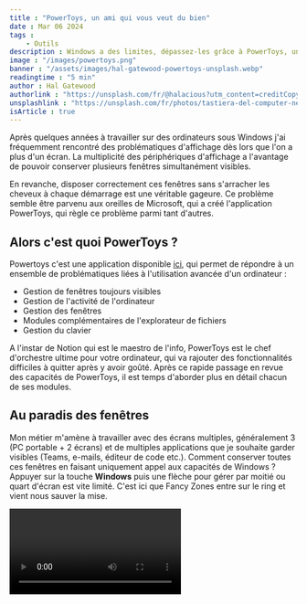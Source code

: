 ```yaml
---
title : "PowerToys, un ami qui vous veut du bien"
date : Mar 06 2024
tags :
    - Outils
description : Windows a des limites, dépassez-les grâce à PowerToys, une application qui pimpera votre PC en quelques clics.
image : "/images/powertoys.png"
banner : "/assets/images/hal-gatewood-powertoys-unsplash.webp"
readingtime : "5 min"
author : Hal Gatewood
authorlink : "https://unsplash.com/fr/@halacious?utm_content=creditCopyText&utm_medium=referral&utm_source=unsplash"
unsplashlink : "https://unsplash.com/fr/photos/tastiera-del-computer-nera-Pr578ZCufII?utm_content=creditCopyText&utm_medium=referral&utm_source=unsplash"
isArticle : true
---
```




Après quelques années à travailler sur des ordinateurs sous Windows j'ai fréquemment
rencontré des problématiques d'affichage dès lors que l'on a plus d'un écran. La
multiplicité des périphériques d'affichage a l'avantage de pouvoir conserver plusieurs
fenêtres simultanément visibles.

En revanche, disposer correctement ces fenêtres sans s'arracher les cheveux à chaque démarrage est une véritable gageure.
Ce problème semble être parvenu aux oreilles de Microsoft, qui a créé l'application PowerToys, qui règle ce problème parmi tant d'autres.

## Alors c'est quoi PowerToys ?

Powertoys c'est une application disponible [ici](https://learn.microsoft.com/fr-fr/windows/powertoys/), qui permet de répondre à un ensemble de problématiques liées à l'utilisation avancée d'un ordinateur :

- Gestion de fenêtres toujours visibles
- Gestion de l'activité de l'ordinateur
- Gestion des fenêtres
- Modules complémentaires de l'explorateur de fichiers
- Gestion du clavier

A l'instar de Notion qui est le maestro de l'info, PowerToys est le chef d'orchestre ultime pour votre ordinateur, qui va rajouter des fonctionnalités difficiles à quitter après y avoir goûté. Après ce rapide passage en revue des capacités de PowerToys, il est temps d'aborder plus en détail chacun de ses modules.

<Picture image={powertoyshomepage} caption="Page d'accueil de PowerToys" />

## Au paradis des fenêtres

Mon métier m'amène à travailler avec des écrans multiples, généralement 3 (PC portable + 2 écrans) et de multiples applications que je souhaite garder visibles (Teams, e-mails, éditeur de code etc.). Comment conserver toutes ces fenêtres en faisant uniquement appel aux capacités de Windows ? Appuyer sur la touche **Windows** puis une flèche pour gérer par moitié ou quart d'écran est vite limité. C'est ici que Fancy Zones entre sur le ring et vient nous sauver la mise.

<Video path="/src/assets/images/powertoys-fancy-zones.webm" />

Vous pouvez définir autant de zones que vous le souhaitez pour chacun de vos écrans. Il vous suffira ensuite lorsque vous déplacez une fenêtre de maintenir la touche **Maj** pour que les zones s'affichent. Quand le focus passe sur une zone, vous pouvez relâcher le clic, la fenêtre s'ajustera automatiquement à cette zone. Fini les mails ou les messages Teams ratés, vos fenêtres restent ouvertes.

&nbsp;

## On se réveille !

Vos activités vous demandent de garder votre ordinateur actif ? PowerToys peut prendre le pas sur la gestion de l'alimentation avec son module Awake. L'activation du module permet d'accéder aux options d'alimentation et de les personnaliser selon vos besoins.

<Video path="/src/assets/images/powertoys-awake.webm" />
&nbsp;

## J'adore cette couleur mais c'était quoi déjà ?

Le développement web peut nous amener à rechercher des couleurs pour un site, ou a reproduire des couleurs qui nous plaisent. Il n'est pas toujours facile de retrouver les teintes exactes que l'on recherche. Ici encore PowerToys propose un outil qui résout ce type de problème, Color Picker.

<Video path="/src/assets/images/powertoys-color-picker.webm" />
&nbsp;

## Pimpez votre explorateur de fichiers

Trouver un fichier, l'ouvrir, le parcourir, réaliser que ce n'est pas le bon, le fermer, recommencer. Fini le calvaire, les extensions de l'explorateur de fichier sont faites pour vous. Vous pouvez sélectionner pour quels types de fichiers vous souhaitez activer l'aperçu.

<Picture image={powertoysexplorateurfichiers} caption="Paramétrage des extensions de l'explorateur de fichiers Windows" />

Il suffit d'appuyer sur **Alt+P** pour s'assurer que l'aperçu est bien activé dans l'explorateur de fichiers. Lorsqu'on sélectionne un fichier, son aperçu est généré dans la partie droite de l'écran. La largeur de l'aperçu peut être modifiée.

<Video path="/src/assets/images/powertoys-apercu.webm" />
&nbsp;

## À tous les virtuoses du clavier

Parmi les développeurs il existe une espèce rare, les fous du clavier. Ils ont cette capacité insensée de passer leur journée sur un PC en passant moins de 10 minutes la main sur leur souris. Comment font-ils ? Aucune idée, les magiciens ne révèlent jamais leurs secrets. PowerToys nous propose un gestionnaire de clavier, qui permet de remapper des touches.

<Video path="/src/assets/images/powertoys-keyboard-manager.webm" />
&nbsp;

Vous avez la possibilité de remapper les touches de votre clavier à l'échelle de votre ordinateur (peu adapté, ou en évitant les touches seules) ou à l'échelle d'une seule application, il faut alors utiliser le menu du bas de la fenêtre.

## À nos amis photographes

Quand je trie des photos il m'arrive de souhaiter renommer un ensemble de fichiers avec le même nom suivi d'un numéro. Cela peut être fastidieux quand le volume de fichiers devient important. Ici encore PowerToys nous facilite la vie grâce à PowerRename, qui est disponible dans le menu contextuel de l'explorateur lorsqu'on fait un clic droit sur un ensemble de fichiers.

<Video path="/src/assets/images/powertoys-power-rename.webm" />
&nbsp;

## Conclusion

Comme vous l'avez vu PowerToys regorge de fonctionnalités, que je n'ai pas toutes développées ici mais feront peut-être l'objet d'un second article.
Charge à vous de faire de PowerToys votre bras droit afin de simplifier votre quotidien. L'application n'en est qu'à sa version 0.75.1 et est régulièrement mise à jour.
Il a récemment été évoqué la possibilité que PowerToys soit intégrée nativement à Windows 11. Affaire à suivre !
